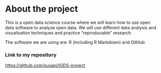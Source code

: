 # About the project

This is a open data science course where we will learn how to use open data software to analyze open data. We will use different data analysis and visualisation techniques and practice "reproducable" research.

The software we are using are: R (including R Markdown) and GitHub

### Link to my repository 

<https://github.com/susapj/IODS-project>
